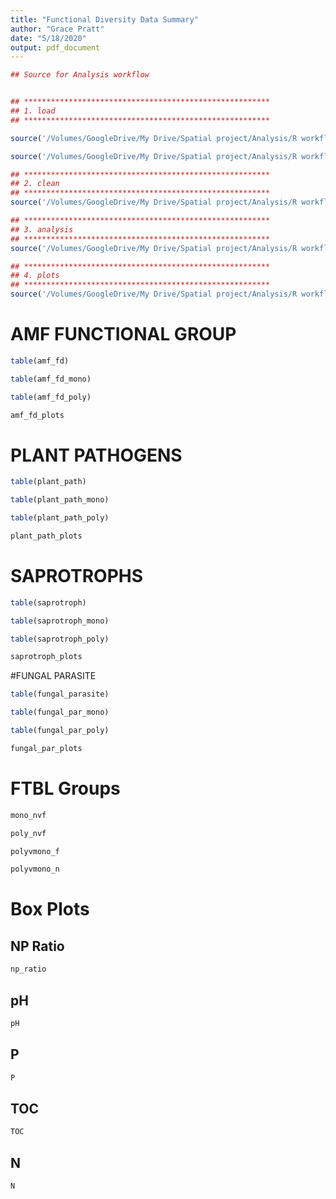 ```yaml
---
title: "Functional Diversity Data Summary"
author: "Grace Pratt"
date: "5/18/2020"
output: pdf_document
---
```


```r
## Source for Analysis workflow 


## *******************************************************
## 1. load
## *******************************************************

source('/Volumes/GoogleDrive/My Drive/Spatial project/Analysis/R workflow/fungalcommunitycomp/R Scripts/load.R', chdir = TRUE)

source('/Volumes/GoogleDrive/My Drive/Spatial project/Analysis/R workflow/fungalcommunitycomp/R Scripts/functions.R', chdir = TRUE)

## *******************************************************
## 2. clean
## *******************************************************
source('/Volumes/GoogleDrive/My Drive/Spatial project/Analysis/R workflow/fungalcommunitycomp/R Scripts/clean.R', chdir = TRUE)

## *******************************************************
## 3. analysis
## *******************************************************
source('/Volumes/GoogleDrive/My Drive/Spatial project/Analysis/R workflow/fungalcommunitycomp/R Scripts/analysis.R', chdir = TRUE)

## *******************************************************
## 4. plots
## *******************************************************
source('/Volumes/GoogleDrive/My Drive/Spatial project/Analysis/R workflow/fungalcommunitycomp/R Scripts/plots.R', chdir = TRUE)
```


# AMF FUNCTIONAL GROUP

```r
table(amf_fd)

table(amf_fd_mono)

table(amf_fd_poly)
```



```r
amf_fd_plots

```


\pagebreak  

# PLANT PATHOGENS

```r
table(plant_path)

table(plant_path_mono)

table(plant_path_poly)
```


```r
plant_path_plots

```


\pagebreak  

# SAPROTROPHS

```r
table(saprotroph)

table(saprotroph_mono)

table(saprotroph_poly)
```


```r
saprotroph_plots

```


\pagebreak

#FUNGAL PARASITE

```r
table(fungal_parasite)

table(fungal_par_mono)

table(fungal_par_poly)
```


```r
fungal_par_plots

```






# FTBL Groups

```r
mono_nvf

```



```r
poly_nvf

```



```r
polyvmono_f

```



```r
polyvmono_n

```


# Box Plots

## NP Ratio
```r
np_ratio

```


## pH
```r
pH

```


## P

```r
P

```

## TOC

```r
TOC

```


## N 

```r
N

```














